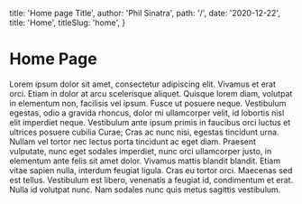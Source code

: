 
  title: 'Home page Title',
  author: 'Phil Sinatra',
  path: '/',
  date: '2020-12-22',
  title: 'Home',
  titleSlug: 'home',
}

# Home Page

Lorem ipsum dolor sit amet, consectetur adipiscing elit. Vivamus et erat orci. Etiam in dolor at arcu scelerisque aliquet. Quisque lorem diam, volutpat in elementum non, facilisis vel ipsum. Fusce ut posuere neque. Vestibulum egestas, odio a gravida rhoncus, dolor mi ullamcorper velit, id lobortis nisl elit imperdiet neque. Vestibulum ante ipsum primis in faucibus orci luctus et ultrices posuere cubilia Curae; Cras ac nunc nisi, egestas tincidunt urna. Nullam vel tortor nec lectus porta tincidunt ac eget diam. Praesent vulputate, nunc eget sodales imperdiet, nunc orci ullamcorper justo, in elementum ante felis sit amet dolor. Vivamus mattis blandit blandit. Etiam vitae sapien nulla, interdum feugiat ligula. Cras eu tortor orci. Maecenas sed est tellus. Vestibulum est libero, venenatis a feugiat id, condimentum et erat. Nulla id volutpat nunc. Nam sodales nunc quis metus sagittis vestibulum.


